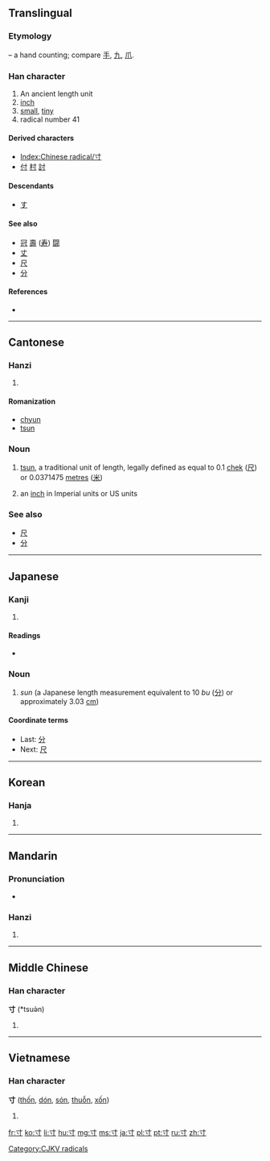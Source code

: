 {{also|手}}
==Translingual==
{{stroke order|strokes=3}}
{{stroke order|type=animate}}

===Etymology===
{{liushu|i}} – a hand counting; compare [[手]], [[九]], [[爪]].

{{Han etyl}}

===Han character===
{{Han char|rn=41|rad=寸|as=00|sn=3|four=4030<sub>0</sub>|canj=木戈 (DI)}}

# An ancient length unit
# [[inch]]
# [[small]], [[tiny]]
# radical number 41

====Derived characters====
* [[Index:Chinese radical/寸]]
* [[付]] [[村]] [[討]]

====Descendants====
* [[す]]

====See also====
* [[冠]] [[壽]] ([[寿]]) [[闘]]
* [[丈]]
* [[尺]]
* [[分]]

====References====
* {{Han ref|kx=0293.320|dkj=07411|dj=0581.040|hdz=10503.080|uh=5BF8|ud=23544|bh=A46F|bd=42095}}

----

==Cantonese==

===Hanzi===
{{yue-hanzi|jyut=|y=chyun3}}

# {{defn|lang=yue|sort=寸00}}

====Romanization====
* [[chyun]]
* [[tsun]]

===Noun===
{{yue-noun|ts|tas=寸|HK=tsun}}

# {{Hong Kong|lang=yue}} [[tsun]], a traditional unit of length, legally defined as equal to 0.1 [[chek]] ([[尺]]) or 0.0371475 [[metre]]s ([[米]])
# {{slang|North American Cantonese|lang=yue}} an [[inch]] in Imperial units or US units

===See also===
* [[尺]]
* [[分]]

----

==Japanese==

===Kanji===
{{ja-kanji|grade=6|rs=寸00}}

# {{defn|lang=ja|sort=寸00}}

====Readings====
* {{ja-readings|on=[[すん]] (sun), [[そん]] (son)|kun=[[はかる]] (hakaru), [[とき]] (toki), [[き]] (ki)}}

===Noun===
{{ja-noun|k|hira=すん|rom=sun}}

# ''sun'' (a Japanese length measurement equivalent to 10 ''bu'' ([[分]]) or approximately 3.03 [[cm]])

====Coordinate terms====
* Last: [[分]]
* Next: [[尺]]

----

==Korean==

===Hanja===
{{ko-hanja|hangeul=촌|rv=chon|mr=ch'on|y=chon|eumhun=마디|ehrv=madi|ehmr=madi|ehy=mati}}

# {{defn|lang=ko|sort=寸00}}

----

==Mandarin==

===Pronunciation===
* {{audio|Zh-cùn.ogg|Audio}}

===Hanzi===
{{cmn-hanzi|pin=[[cùn]] ([[cun4]])|wg=ts'un<sup>4</sup>}}

# {{defn|lang=cmn|sort=寸00}}

----

==Middle Chinese==

===Han character===
'''寸''' (*tsuə̀n)<!--the asterisk indicates that this is a reconstructed pronunciation-->

# {{defn|lang=zhx-mid|sort=寸00}}

----

==Vietnamese==

===Han character===
'''寸''' ([[thốn]], [[dón]], [[són]], [[thuỗn]], [[xốn]])

# {{defn|lang=vi}}

[[Category:CJKV radicals]]

[[fr:寸]]
[[ko:寸]]
[[li:寸]]
[[hu:寸]]
[[mg:寸]]
[[ms:寸]]
[[ja:寸]]
[[pl:寸]]
[[pt:寸]]
[[ru:寸]]
[[zh:寸]]